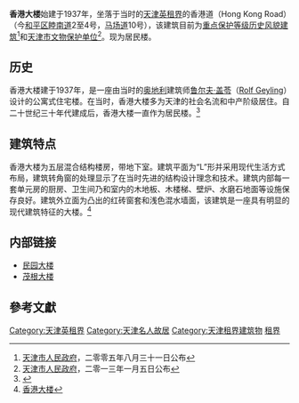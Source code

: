 {{文物保护单位
| 级别 = 省级
| 省区市 = 天津市
| 名称 = 香港大楼旧址
| 图片 = [[File:香港大楼.jpg|200px]] |
| 编号 = 4-69
| 分类 = 近现代重要史迹及代表性建筑
| 时代 = 1937年
| 所在 = [[天津市|天津市]][[和平区_(天津市)|和平区]]
| 登录 = 2013年1月5日
}}
'''香港大楼'''始建于1937年，坐落于当时的[[天津英租界|天津英租界]]的香港道（Hong Kong Road）（今[[和平区_(天津市)|和平区]][[睦南道|睦南道]]2至4号，[[马场道|马场道]]10号），该建筑目前为[[天津历史风貌建筑|重点保护等级历史风貌建筑]]<ref>[[天津市人民政府|天津市人民政府]]，二零零五年八月三十一日公布</ref>和[[天津市文物保护单位|天津市文物保护单位]]<ref>[[天津市人民政府|天津市人民政府]]，二零一三年一月五日公布</ref>。现为居民楼。
 
== 历史 ==  
香港大楼建于1937年，是一座由当时的[[奥地利|奥地利]]建筑师[[鲁尔夫·盖苓|鲁尔夫·盖苓]]（[[Rolf_Geyling|Rolf Geyling]]）设计的公寓式住宅楼。在当时，香港大楼多为天津的社会名流和中产阶级居住。自二十世纪三十年代建成后，香港大楼一直作为居民楼。<ref>{{Cite web |url=http://news.enorth.com.cn/system/2010/01/14/004431896.shtml |title=香港大楼：楼里有个少年俱乐部 |accessdate=2010-12-07 |archive-date=2014-08-11 |archive-url=https://web.archive.org/web/20140811035531/http://news.enorth.com.cn/system/2010/01/14/004431896.shtml |dead-url=no }}</ref>

== 建筑特点 ==
{{天津历史风貌建筑|
省区市 = 天津市 |
名称 = 香港大楼 |
图片 = [[File:香港大楼铭牌.jpg|200px]]|
编号 = 0120050 |
等级 = 重点保护 |
时代 = 1937年|
所在 = [[天津市|天津市]][[和平区_(天津市)|和平区]] |
公布 = 2005年8月31日 |
}}

香港大楼为五层混合结构楼房，带地下室。建筑平面为“L”形并采用现代生活方式布局，建筑转角窗的处理显示了在当时先进的结构设计理念和技术。建筑内部每一套单元房的厨房、卫生间乃和室内的木地板、木楼梯、壁炉、水磨石地面等设施保存良好。建筑外立面为凸出的红砖窗套和浅色混水墙面，该建筑是一座具有明显的现代建筑特征的大楼。<ref>[http://www.jwb.com.cn/jwb/html/2009-12/15/content_421128.htm 香港大楼]{{dead link|date=2018年5月 |bot=InternetArchiveBot |fix-attempted=yes }}</ref>

== 内部链接 ==
*[[民园大楼|民园大楼]]
*[[茂根大楼|茂根大楼]]

== 參考文獻 ==
<div class="references-small">
<references />
</div>

{{天津市文物保护单位}}

[[Category:天津英租界|Category:天津英租界]]
[[Category:天津名人故居|Category:天津名人故居]]
[[Category:天津租界建筑物|Category:天津租界建筑物]]
[[Category:中国近代建筑|租界]]